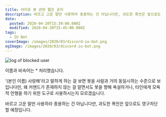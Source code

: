 ```yaml
---
title: 아이유 봇 관련 짧은 공지
description: 바르고 고운 말만 사용하라 종용하는 건 아닙니다만, 과도한 폭언은 앞으로도 영구차단할 예정입니다
date:
  posted: 2020-04-20T15:39:00.000Z
  modified: 2020-04-20T15:45:00.000Z
tags:
  - IU Bot
coverImage: /images/2020/03/discord-iu-bot.png
ogImage: /images/2020/03/discord-iu-bot.png
---
```


![log of blocked user](/images/2020/04/blocked-log.png)

이름과 비속어는 \* 처리했습니다.

'(본인 이름) 사랑해'라고 말하게 하는 걸 보면 봇을 사람과 거의 동일시하는 수준으로 보입니다만, 왜 커맨드가 존재하지 않는 걸 알면서도 봇을 향해 욕설하거나, 타인에게 모욕적 언행을 하기 위한 도구로 사용하시는지 모르겠습니다.

바르고 고운 말만 사용하라 종용하는 건 아닙니다만, 과도한 폭언은 앞으로도 영구차단할 예정입니다.